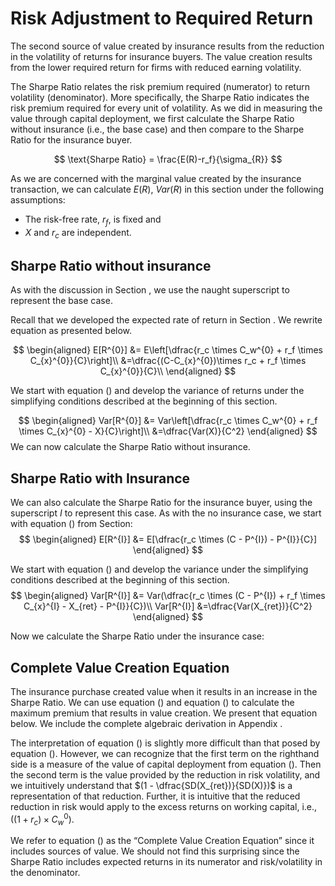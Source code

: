 # Risk Adjustment to Required Return

The second source of value created by insurance results from the reduction in the volatility of returns for insurance buyers. The value creation results from the lower required return for firms with reduced earning volatility. 

The Sharpe Ratio relates the risk premium required (numerator) to return volatility (denominator). More specifically, the Sharpe Ratio indicates the risk premium required for every unit of volatility. As we did in measuring the value through capital deployment, we first calculate the Sharpe Ratio without insurance (i.e., the base case) and then compare to the Sharpe Ratio for the insurance buyer.

$$
\text{Sharpe Ratio} = \frac{E(R)-r_f}{\sigma_{R}}
$$

As we are concerned with the marginal value created by the insurance transaction, we can calculate $E(R)$, $Var(R)$ in this section under the following assumptions:

* The risk-free rate, $r_f$, is fixed and    
* $X$ and $r_c$ are independent.

## Sharpe Ratio without insurance

As with the discussion in Section \ref{capital-deployment}, we use the naught superscript to represent the base case.

Recall that we developed the expected rate of return in Section \ref{rate-of-return-without-insurance}. We rewrite equation \ref{eqn:exp-return-base} as presented below.

$$
\begin{aligned}
E[R^{0}] &= E\left[\dfrac{r_c \times C_w^{0} + r_f \times C_{x}^{0}}{C}\right]\\
&=\dfrac{(C-C_{x}^{0})\times r_c + r_f \times C_{x}^{0}}{C}\\
\end{aligned}
$$

We start with equation (\ref{eqn:return-base}) and develop the variance of returns under the simplifying conditions described at the beginning of this section.

$$
\begin{aligned}
Var[R^{0}] &= Var\left[\dfrac{r_c \times C_w^{0} + r_f \times C_{x}^{0} - X}{C}\right]\\
&=\dfrac{Var(X)}{C^2}
\end{aligned}
$$
We can now calculate the Sharpe Ratio without insurance.

\begin{align}
\nonumber \text{Sharpe Ratio}^0 &=\frac{E(R_0)-r_f}{\sigma_{R_0}}\\
\nonumber &=\dfrac{\left[\dfrac{(C-C_{x}^{0})\times r_c + r_f \times C_{x}^{0}-r_f \times C}{C}\right]}{\left[\dfrac{Var(X)}{C^2}\right]^{0.5}}\\
           &=\frac{(C-C_{x}^{0})\times (r_c-r_f)}{SD(X)} \label{eqn:sharpe-base}
\end{align}

## Sharpe Ratio with Insurance

We can also calculate the Sharpe Ratio for the insurance buyer, using the superscript $I$ to represent this case. As with the no insurance case, we start with equation (\ref{eqn:exp-return-ins}) from Section\ref{rate-of-return-without-insurance}:
$$
\begin{aligned}
E[R^{I}] &= E[\dfrac{r_c \times (C - P^{I}) - P^{I}}{C}]
\end{aligned}
$$

We start with equation (\ref{eqn:return-ins}) and develop the variance under the simplifying conditions described at the beginning of this section.
$$
\begin{aligned}
Var[R^{I}] &= Var(\dfrac{r_c \times (C - P^{I}) + r_f \times C_{x}^{I} - X_{ret} - P^{I}}{C})\\
Var[R^{I}] &=\dfrac{Var(X_{ret})}{C^2}
\end{aligned}
$$

Now we calculate the Sharpe Ratio under the insurance case:

\begin{align}
\nonumber \text{Sharpe Ratio}^I &= \dfrac{E(R_I)-r_f}{\sigma_{R^0}}\\
\nonumber &=\dfrac{\left[\dfrac{(C - P^{I}) \times r_c-P^{I} - C \times r_f}{C}\right]}{\left[\dfrac{Var(X_{ret})}{C^2}\right]^{0.5}}\\
&=\dfrac{C\times (r_c-r_f)-P^{I} \times(1 + r_c)}{SD(X_{ret})} \label{eqn:sharpe-ins}
\end{align}

## Complete Value Creation Equation
The insurance purchase created value when it results in an increase in the Sharpe Ratio. We can use equation (\ref{eqn:sharpe-base}) and equation (\ref{eqn:sharpe-ins}) to calculate the maximum premium that results in value creation. We present that equation below. We include the complete algebraic derivation in Appendix \ref{algebraic-derivation-of-value-creation-equations}.

\begin{align}
\nonumber \text{Sharpe Ratio}^I &> \text{Sharpe Ratio}^0\\
\nonumber \dfrac{C\times (r_c-r_f)-P^{I} \times(1 + r_c)}{SD(X_{ret})} &> \dfrac{(C-C_{x}^{0})\times (r_c-r_f)}{SD(X)}\\
\cdots &> \cdots\\
P^{I} &< \dfrac{(r_c-r_f)}{(1 + r_c)} \times C_{x}^{0} + \dfrac{(r_c-r_f)}{(1 + r_c)} \times C_{w}^{0} \times \left[1 - \dfrac{SD(X_{ret})}{SD(X)}\right] \label{final}
\end{align}

The interpretation of equation (\ref{final}) is slightly more difficult than that posed by equation (\ref{eqn:cap-deploy}). However, we can recognize that the first term on the righthand side is a measure of the value of capital deployment from equation (\ref{eqn:cap-deploy}). Then the second term is the value provided by the reduction in risk volatility, and we intuitively understand that $(1 - \dfrac{SD(X_{ret})}{SD(X)})$ is a representation of that reduction. Further, it is intuitive that the reduced reduction in risk would apply to the excess returns on working capital, i.e., $((1 + r_c) \times C_{w}^{0})$.

We refer to equation (\ref{final}) as the "Complete Value Creation Equation" since it includes \emph{both} sources of value. We should not find this surprising since the Sharpe Ratio includes expected returns in its numerator and risk/volatility in the denominator. 


